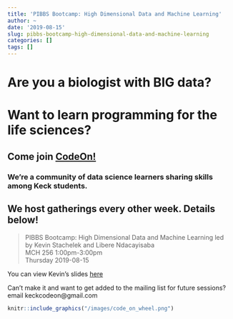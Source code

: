```yaml
---
title: 'PIBBS Bootcamp: High Dimensional Data and Machine Learning'
author: ~
date: '2019-08-15'
slug: pibbs-bootcamp-high-dimensional-data-and-machine-learning
categories: []
tags: []
---
```


# Are you a biologist with __BIG__ data? 

# Want to learn programming for the life sciences? 

## Come join [CodeOn!](https://keckcodeon.githu.io) 

### We're a community of data science learners sharing skills among Keck students. 

## We host gatherings every other week. Details below!

> PIBBS Bootcamp: High Dimensional Data and Machine Learning
led by Kevin Stachelek and Libere Ndacayisaba  
MCH 256
1:00pm-3:00pm  
Thursday 2019-08-15

You can view Kevin's slides [here](/slides/intro_scrnaseq_pt_2/scRNAseq_intro.html)

Can't make it and want to get added to the mailing list for future sessions? email keckcodeon@gmail.com

```r
knitr::include_graphics("/images/code_on_wheel.png")
```

